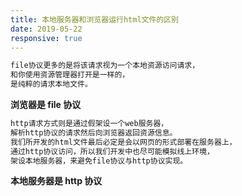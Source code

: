 ```yaml
---
title: 本地服务器和浏览器运行html文件的区别
date: 2019-05-22
responsive: true
---
```



<CodeWave>

```jsx
file协议更多的是将该请求视为一个本地资源访问请求，
和你使用资源管理器打开是一样的，
是纯粹的请求本地文件。
```

**浏览器是 file 协议**

```jsx
http请求方式则是通过假架设一个web服务器，
解析http协议的请求然后向浏览器返回资源信息。
我们所开发的html文件最后必定是会以网页的形式部署在服务器上，
通过http协议访问，所以我们开发中也尽可能模拟线上环境，
架设本地服务器，来避免file协议与http协议实现。
```

**本地服务器是 http 协议**

</CodeWave>
